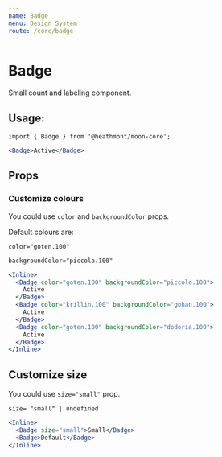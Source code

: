 ```yaml
---
name: Badge
menu: Design System
route: /core/badge
---
```


# Badge

Small count and labeling component.

## Usage:

```
import { Badge } from '@heathmont/moon-core';
```

```jsx react-live
<Badge>Active</Badge>
```

## Props

### Customize colours

You could use `color` and `backgroundColor` props.

Default colours are:

```
color="goten.100"

backgroundColor="piccolo.100"
```

```jsx react-live
<Inline>
  <Badge color="goten.100" backgroundColor="piccolo.100">
    Active
  </Badge>
  <Badge color="krillin.100" backgroundColor="gohan.100">
    Active
  </Badge>
  <Badge color="goten.100" backgroundColor="dodoria.100">
    Active
  </Badge>
</Inline>
```

## Customize size

You could use `size="small"` prop.

```
size= "small" | undefined

```

```jsx react-live
<Inline>
  <Badge size="small">Small</Badge>
  <Badge>Default</Badge>
</Inline>
```
